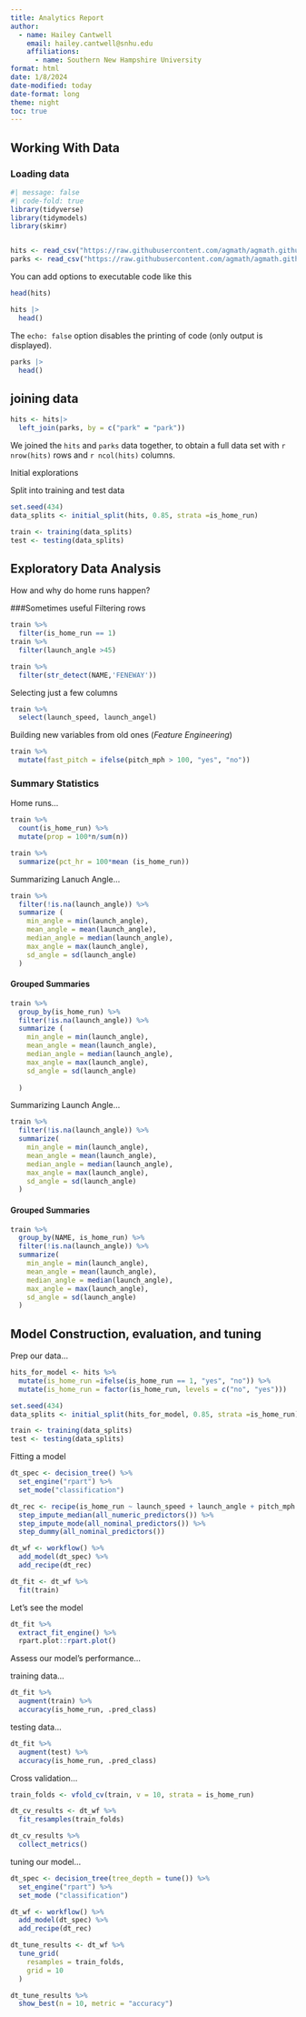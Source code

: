 ```yaml
---
title: Analytics Report
author: 
  - name: Hailey Cantwell
    email: hailey.cantwell@snhu.edu
    affiliations: 
      - name: Southern New Hampshire University
format: html
date: 1/8/2024
date-modified: today
date-format: long
theme: night
toc: true
---
```


## Working With Data

### Loading data

```r
#| message: false
#| code-fold: true 
library(tidyverse)
library(tidymodels)
library(skimr)


hits <- read_csv("https://raw.githubusercontent.com/agmath/agmath.github.io/refs/heads/master/data/classification/battedballs.csv")
parks <- read_csv("https://raw.githubusercontent.com/agmath/agmath.github.io/refs/heads/master/data/classification/park_dimensions.csv")
```

You can add options to executable code like this

```r
head(hits)

hits |>
  head()
```

The `echo: false` option disables the printing of code (only output is displayed).

```r
parks |>
  head()
```

## joining data

```r
hits <- hits|>
  left_join(parks, by = c("park" = "park"))
```
We joined the `hits` and `parks` data together, to obtain a full data set with `r nrow(hits)` rows and `r ncol(hits)` columns. 

Initial explorations











Split into training and test data 

```r
set.seed(434)
data_splits <- initial_split(hits, 0.85, strata =is_home_run)

train <- training(data_splits)
test <- testing(data_splits)
```

## Exploratory Data Analysis 

How and why do home runs happen?

###Sometimes useful 
Filtering rows

```r
train %>%
  filter(is_home_run == 1)
train %>%
  filter(launch_angle >45)

train %>% 
  filter(str_detect(NAME,'FENEWAY'))
```

Selecting just a few columns 

```r
train %>%
  select(launch_speed, launch_angel)
```


Building new variables from old ones (*Feature Engineering*)

```r
train %>%
  mutate(fast_pitch = ifelse(pitch_mph > 100, "yes", "no"))
```

### Summary Statistics

Home runs...

```r
train %>%
  count(is_home_run) %>%
  mutate(prop = 100*n/sum(n))
```

```r
train %>%
  summarize(pct_hr = 100*mean (is_home_run))
```
Summarizing Lanuch Angle...

```r
train %>%
  filter(!is.na(launch_angle)) %>% 
  summarize (
    min_angle = min(launch_angle),
    mean_angle = mean(launch_angle),
    median_angle = median(launch_angle),
    max_angle = max(launch_angle),
    sd_angle = sd(launch_angle)
  )
```
#### Grouped Summaries 
```r
train %>%
  group_by(is_home_run) %>%
  filter(!is.na(launch_angle)) %>% 
  summarize (
    min_angle = min(launch_angle),
    mean_angle = mean(launch_angle),
    median_angle = median(launch_angle),
    max_angle = max(launch_angle),
    sd_angle = sd(launch_angle)
    
  )
```
Summarizing Launch Angle...
```r
train %>%
  filter(!is.na(launch_angle)) %>%
  summarize(
    min_angle = min(launch_angle),
    mean_angle = mean(launch_angle),
    median_angle = median(launch_angle),
    max_angle = max(launch_angle),
    sd_angle = sd(launch_angle)
  )
```
#### Grouped Summaries
```r
train %>%
  group_by(NAME, is_home_run) %>%
  filter(!is.na(launch_angle)) %>%
  summarize(
    min_angle = min(launch_angle),
    mean_angle = mean(launch_angle),
    median_angle = median(launch_angle),
    max_angle = max(launch_angle),
    sd_angle = sd(launch_angle)
  )
```
## Model Construction, evaluation, and tuning
Prep our data... 
```r
hits_for_model <- hits %>%
  mutate(is_home_run =ifelse(is_home_run == 1, "yes", "no")) %>%
  mutate(is_home_run = factor(is_home_run, levels = c("no", "yes")))

set.seed(434)
data_splits <- initial_split(hits_for_model, 0.85, strata =is_home_run)

train <- training(data_splits)
test <- testing(data_splits)

```

Fitting a model 

```r
dt_spec <- decision_tree() %>%
  set_engine("rpart") %>%
  set_mode("classification")

dt_rec <- recipe(is_home_run ~ launch_speed + launch_angle + pitch_mph + pitch_name + Cover, data = train) %>%
  step_impute_median(all_numeric_predictors()) %>%
  step_impute_mode(all_nominal_predictors()) %>%
  step_dummy(all_nominal_predictors())

dt_wf <- workflow() %>%
  add_model(dt_spec) %>%
  add_recipe(dt_rec)

dt_fit <- dt_wf %>%
  fit(train)
```

Let's see the model

```r
dt_fit %>%
  extract_fit_engine() %>%
  rpart.plot::rpart.plot()
```

Assess our model's performance...

training data...

```r
dt_fit %>%
  augment(train) %>%
  accuracy(is_home_run, .pred_class)
```

testing data...

```r
dt_fit %>%
  augment(test) %>%
  accuracy(is_home_run, .pred_class)
```

Cross validation...

```r
train_folds <- vfold_cv(train, v = 10, strata = is_home_run)

dt_cv_results <- dt_wf %>%
  fit_resamples(train_folds)

dt_cv_results %>%
  collect_metrics()
```


tuning our model...

```r
dt_spec <- decision_tree(tree_depth = tune()) %>%
  set_engine("rpart") %>%
  set_mode ("classification")

dt_wf <- workflow() %>%
  add_model(dt_spec) %>%
  add_recipe(dt_rec)

dt_tune_results <- dt_wf %>%
  tune_grid(
    resamples = train_folds,
    grid = 10
  )

dt_tune_results %>%
  show_best(n = 10, metric = "accuracy")
```